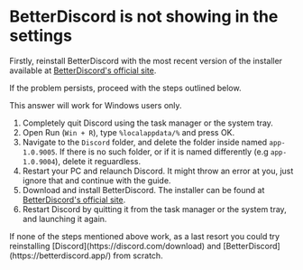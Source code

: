 
# BetterDiscord is not showing in the settings

Firstly, reinstall BetterDiscord with the most recent version of the installer available at [BetterDiscord's official site](https://betterdiscord.app/).

If the problem persists, proceed with the steps outlined below.

<Callout type="info" emoji="ℹ️">
    This answer will work for Windows users only.
</Callout>

1. Completely quit Discord using the task manager or the system tray.
2. Open Run (`Win + R`), type `%localappdata/%` and press OK.
3. Navigate to the `Discord` folder, and delete the folder inside named `app-1.0.9005`. If there is no such folder, or if it is named differently (e.g `app-1.0.9004`), delete it reguardless.
4. Restart your PC and relaunch Discord. It might throw an error at you, just ignore that and continue with the guide.
5. Download and install BetterDiscord. The installer can be found at [BetterDiscord's official site](https://betterdiscord.app/).
6. Restart Discord by quitting it from the task manager or the system tray, and launching it again.

<Callout emoji="⚠️">
    If none of the steps mentioned above work, as a last resort you could try reinstalling [Discord](https://discord.com/download) and [BetterDiscord](https://betterdiscord.app/) from scratch.
</Callout>
